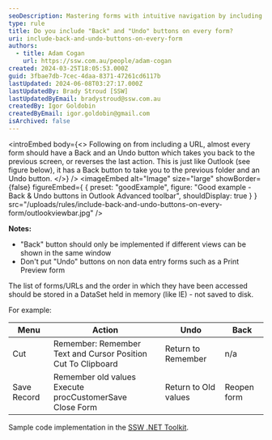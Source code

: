 ```yaml
---
seoDescription: Mastering forms with intuitive navigation by including "Back" and "Undo" buttons to streamline interactions and enhance user experience.
type: rule
title: Do you include "Back" and "Undo" buttons on every form?
uri: include-back-and-undo-buttons-on-every-form
authors:
  - title: Adam Cogan
    url: https://ssw.com.au/people/adam-cogan
created: 2024-03-25T18:05:53.000Z
guid: 3fbae7db-7cec-4daa-8371-47261cd6117b
lastUpdated: 2024-06-08T03:27:17.000Z
lastUpdatedBy: Brady Stroud [SSW]
lastUpdatedByEmail: bradystroud@ssw.com.au
createdBy: Igor Goldobin
createdByEmail: igor.goldobin@gmail.com
isArchived: false
---
```


<introEmbed
  body={<>
Following on from including a URL, almost every form should have a Back and an Undo button which takes you back to the previous screen, or reverses the last action. This is just like Outlook (see figure below), it has a Back button to take you to the previous folder and an Undo button.
  </>}
/>
<imageEmbed
  alt="Image"
  size="large"
  showBorder={false}
  figureEmbed={ {
    preset: "goodExample",
    figure: "Good example - Back & Undo buttons in Outlook Advanced toolbar",
    shouldDisplay: true
  } }
  src="/uploads/rules/include-back-and-undo-buttons-on-every-form/outlookviewbar.jpg"
/>

**Notes:**

- "Back" button should only be implemented if different views can be shown in the same window
- Don't put "Undo" buttons on non data entry forms such as a Print Preview form

The list of forms/URLs and the order in which they have been accessed should be stored in a DataSet held in memory (like IE) - not saved to disk.

For example:

| **Menu**    | **Action**                                                       | **Undo**             | **Back**    |
| ----------- | ---------------------------------------------------------------- | -------------------- | ----------- |
| Cut         | Remember: Remember Text and Cursor Position <br>Cut To Clipboard | Return to Remember   | n/a         |
| Save Record | Remember old values <br>Execute procCustomerSave <br>Close Form  | Return to Old values | Reopen form |

Sample code implementation in the [SSW .NET Toolkit](https://ssw.com.au/ssw/NETToolkit).
